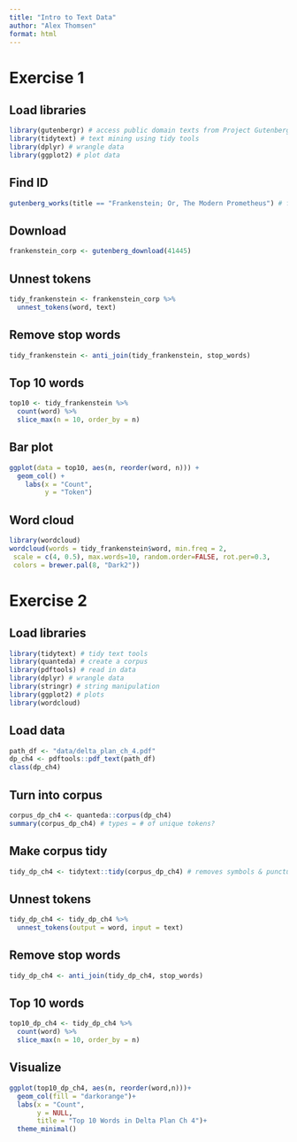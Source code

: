 ```yaml
---
title: "Intro to Text Data"
author: "Alex Thomsen"
format: html
---
```


# Exercise 1

## Load libraries
```r
library(gutenbergr) # access public domain texts from Project Gutenberg
library(tidytext) # text mining using tidy tools
library(dplyr) # wrangle data
library(ggplot2) # plot data
```

## Find ID
```r
gutenberg_works(title == "Frankenstein; Or, The Modern Prometheus") # frankenstein text

```

## Download
```r
frankenstein_corp <- gutenberg_download(41445)
```

## Unnest tokens
```r
tidy_frankenstein <- frankenstein_corp %>% 
  unnest_tokens(word, text)
```

## Remove stop words
```r
tidy_frankenstein <- anti_join(tidy_frankenstein, stop_words)
```

## Top 10 words
```r
top10 <- tidy_frankenstein %>% 
  count(word) %>% 
  slice_max(n = 10, order_by = n)
```

## Bar plot
```r
ggplot(data = top10, aes(n, reorder(word, n))) +
  geom_col() +
    labs(x = "Count",
         y = "Token")
```

## Word cloud
```r
library(wordcloud)
wordcloud(words = tidy_frankenstein$word, min.freq = 2,
 scale = c(4, 0.5), max.words=10, random.order=FALSE, rot.per=0.3,
 colors = brewer.pal(8, "Dark2"))
```


# Exercise 2

## Load libraries
```r
library(tidytext) # tidy text tools
library(quanteda) # create a corpus
library(pdftools) # read in data
library(dplyr) # wrangle data
library(stringr) # string manipulation
library(ggplot2) # plots
library(wordcloud)
```

## Load data
```r
path_df <- "data/delta_plan_ch_4.pdf"
dp_ch4 <- pdftools::pdf_text(path_df)
class(dp_ch4)
```

## Turn into corpus
```r
corpus_dp_ch4 <- quanteda::corpus(dp_ch4)
summary(corpus_dp_ch4) # types = # of unique tokens?
```

## Make corpus tidy
```r
tidy_dp_ch4 <- tidytext::tidy(corpus_dp_ch4) # removes symbols & punctuation
```

## Unnest tokens
```r
tidy_dp_ch4 <- tidy_dp_ch4 %>% 
  unnest_tokens(output = word, input = text)
```

## Remove stop words
```r
tidy_dp_ch4 <- anti_join(tidy_dp_ch4, stop_words)
```

## Top 10 words
```r
top10_dp_ch4 <- tidy_dp_ch4 %>% 
  count(word) %>% 
  slice_max(n = 10, order_by = n)
```

## Visualize
```r
ggplot(top10_dp_ch4, aes(n, reorder(word,n)))+
  geom_col(fill = "darkorange")+
  labs(x = "Count",
       y = NULL,
       title = "Top 10 Words in Delta Plan Ch 4")+
  theme_minimal()
```

